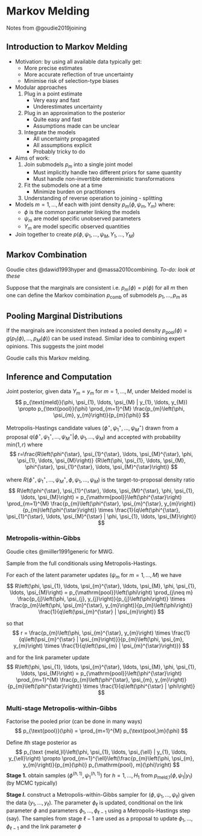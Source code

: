 # Markov Melding

Notes from @goudie2019joining

## Introduction to Markov Melding

* Motivation: by using all available data typically get:
    + More precise estimates
    + More accurate reflection of true uncertainty
    + Minimise risk of selection-type biases
* Modular approaches
    1. Plug in a point estimate
        + Very easy and fast
        + Underestimates uncertainty
    2. Plug in an approximation to the posterior
        + Quite easy and fast
        + Assumptions made can be unclear
    3. Integrate the models
        + All uncertainty propagated
        + All assumptions explicit
        + Probably tricky to do
* Aims of work:
    1. Join submodels $p_m$ into a single joint model
        + Must implicitly handle two different priors for same quantity
        + Must handle non-invertible deterministic transformations
    2. Fit the submodels one at a time
        + Minimize burden on practitioners
    3. Understanding of reverse operation to joining - splitting
* Models $m = 1, \ldots, M$ each with joint density $p_m(\phi, \psi_m, Y_m)$ where:
    + $\phi$ is the common parameter linking the models
    + $\psi_m$ are model specific unobserved parameters
    + $Y_m$ are model specific observed quantities
* Join together to create $p(\phi, \psi_1, \ldots, \psi_M, Y_1, \ldots, Y_M)$

## Markov Combination

Goudie cites @dawid1993hyper and @massa2010combining. *To-do: look at these*

Suppose that the marginals are consistent i.e. $p_m(\phi) = p(\phi)$ for all $m$ then one can define the Markov combination $p_\text{comb}$ of submodels $p_1, \ldots, p_m$ as

\begin{align*}
p_{\mathrm{comb}}\left(\phi, \psi_1, \ldots, \psi_M, Y_1, \ldots, Y_M\right) &= p(\phi) \prod_{m=1}^{M} p_m\left(\psi_m, Y_m | \phi\right) \\
&= p(\phi) \prod_{m=1}^{M} \frac{p_m\left(\phi, \psi_m, Y_m\right)}{p(\phi)} \\
&= \frac{\prod_{m=1}^{M} p_m\left(\phi, \psi_m, Y_m\right)}{p(\phi)^{M-1}}
\end{align*}

## Pooling Marginal Distributions

If the marginals are inconsistent then instead a pooled density $p_\text{pool}(\phi) = g(p_1(\phi), \ldots, p_M(\phi))$ can be used instead. Similar idea to combining expert opinions. This suggests the joint model
\begin{align*}
p_{\text{meld}}\left(\phi, \psi_{1}, \ldots, \psi_{M}, Y_{1}, \ldots, Y_{M}\right) &= p_{\text{pool}}(\phi) \prod_{m=1}^{M} p_{m}\left(\psi_{m}, Y_{m} | \phi\right) \\
&= p_{\text{pool}}(\phi) \prod_{m=1}^{M} \frac{p_{m}\left(\phi, \psi_{m}, Y_{m}\right)}{p_m(\phi)}
\end{align*}

Goudie calls this Markov melding.

## Inference and Computation

Joint posterior, given data $Y_m = y_m$ for $m = 1, \ldots, M$, under Melded model is 
$$
p_{\text{meld}}(\phi, \psi_{1}, \ldots, \psi_{M} | y_{1}, \ldots, y_{M}) \propto p_{\text{pool}}(\phi) \prod_{m=1}^{M} \frac{p_{m}\left(\phi, \psi_{m}, y_{m}\right)}{p_{m}(\phi)}
$$

Metropolis-Hastings candidate values $(\phi^{\star}, \psi_{1}^{\star}, \ldots, \psi_{M}^{\star})$ drawn from a proposal $q(\phi^{\star}, \psi_{1}^{\star}, \ldots, \psi_{M}^{\star} | \phi, \psi_{1}, \ldots, \psi_{M})$ and accepted with probability $\text{min}(1, r)$ where
$$
r=\frac{R\left(\phi^{\star}, \psi_{1}^{\star}, \ldots, \psi_{M}^{\star}, \phi, \psi_{1}, \ldots, \psi_{M}\right)}
         {R\left(\phi, \psi_{1}, \ldots, \psi_{M}, \phi^{\star}, \psi_{1}^{\star}, \ldots, \psi_{M}^{\star}\right)}
$$
         
where $R\left(\phi^{\star}, \psi_{1}^{\star}, \ldots, \psi_{M}^{\star}, \phi, \psi_{1}, \ldots, \psi_{M}\right)$ is the target-to-proposal density ratio
$$
R\left(\phi^{\star}, \psi_{1}^{\star}, \ldots, \psi_{M}^{\star}, \phi, \psi_{1}, \ldots, \psi_{M}\right) = p_{\mathrm{pool}}\left(\phi^{\star}\right) \prod_{m=1}^{M} \frac{p_{m}\left(\phi^{\star}, \psi_{m}^{\star}, y_{m}\right)}{p_{m}\left(\phi^{\star}\right)} \times \frac{1}{q\left(\phi^{\star}, \psi_{1}^{\star}, \ldots, \psi_{M}^{\star} | \phi, \psi_{1}, \ldots, \psi_{M}\right)}
$$

### Metropolis-within-Gibbs

Goudie cites @miiller1991generic for MWG.

Sample from the full conditionals using Metropolis-Hastings. 

For each of the latent parameter updates ($\psi_m$ for $m=1,\ldots,M$) we have
$$
R\left(\phi, \psi_{1}, \ldots, \psi_{m}^{\star}, \ldots, \psi_{M}, \phi, \psi_{1}, \ldots, \psi_{M}\right) = p_{\mathrm{pool}}\left(\phi\right) \prod_{j\neq m} \frac{p_{j}\left(\phi, \psi_{j}, y_{j}\right)}{p_{j}\left(\phi\right)} \times \frac{p_{m}\left(\phi, \psi_{m}^{\star}, y_{m}\right)}{p_{m}\left(\phi\right)} \frac{1}{q\left(\psi_{m}^{\star} | \psi_{m}\right)}
$$

so that
$$
r = \frac{p_{m}\left(\phi, \psi_{m}^{\star}, y_{m}\right) \times \frac{1}{q\left(\psi_{m}^{\star} | \psi_{m}\right)}}{p_{m}\left(\phi, \psi_{m}, y_{m}\right) \times \frac{1}{q\left(\psi_{m} | \psi_{m}^{\star}\right)}}
$$

and for the link parameter update
$$
R\left(\phi, \psi_{1}, \ldots, \psi_{m}^{\star}, \ldots, \psi_{M}, \phi, \psi_{1}, \ldots, \psi_{M}\right) = p_{\mathrm{pool}}\left(\phi^{\star}\right) \prod_{m=1}^{M} \frac{p_{m}\left(\phi^{\star}, \psi_{m}, y_{m}\right)}{p_{m}\left(\phi^{\star}\right)} \times \frac{1}{q\left(\phi^{\star} | \phi\right)}
$$

### Multi-stage Metropolis-within-Gibbs

Factorise the pooled prior (can be done in many ways)
$$
p_{\text{pool}}(\phi) = \prod_{m=1}^{M} p_{\text{pool,}m}(\phi)
$$

Define $l$th stage posterior as
$$
p_{\text {meld,}l}\left(\phi, \psi_{1}, \ldots, \psi_{\ell} | y_{1}, \ldots, y_{\ell}\right) \propto \prod_{m=1}^{\ell}\left(\frac{p_{m}\left(\phi, \psi_{m}, y_{m}\right)}{p_{m}(\phi)} p_{\mathrm{pool}, m}(\phi)\right)
$$
**Stage 1.** obtain samples $\left(\phi^{(h, 1)}, \psi_{1}^{(h, 1)}\right)$ for $h=1, \ldots, H_{1}$ from $p_{\text {meld,}1}\left(\phi, \psi_{1} | y_{1}\right)$ (by MCMC typically)

**Stage $l$.** construct a Metropolis-within-Gibbs sampler for $\left(\phi, \psi_1, \ldots, \psi_\ell\right)$ given the data $\left(y_1, \ldots, y_\ell\right)$. The parameter $\phi_\ell$ is updated, conditional on the link parameter $\phi$ and parameters $\phi_1, \ldots, \phi_{\ell-1}$ using a Metropolis-Hastings step (say). The samples from stage $\ell-1$ are used as a proposal to update $\phi_1, \ldots, \phi_{\ell-1}$ and the link parameter $\phi$

